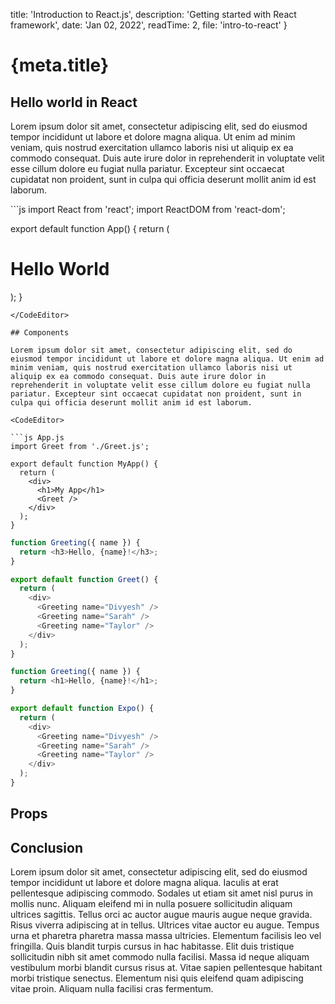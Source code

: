   title: 'Introduction to React.js',
  description: 'Getting started with React framework',
  date: 'Jan 02, 2022',
  readTime: 2,
  file: 'intro-to-react'
}

# {meta.title}

## Hello world in React

Lorem ipsum dolor sit amet, consectetur adipiscing elit, sed do eiusmod tempor incididunt ut labore et dolore magna aliqua. Ut enim ad minim veniam, quis nostrud exercitation ullamco laboris nisi ut aliquip ex ea commodo consequat. Duis aute irure dolor in reprehenderit in voluptate velit esse cillum dolore eu fugiat nulla pariatur. Excepteur sint occaecat cupidatat non proident, sunt in culpa qui officia deserunt mollit anim id est laborum.

<CodeEditor>
```js
import React from 'react';
import ReactDOM from 'react-dom';

export default function App() {
  return (
    <div>
      <h1>Hello World</h1>
    </div>
  );
}

```
</CodeEditor>

## Components

Lorem ipsum dolor sit amet, consectetur adipiscing elit, sed do eiusmod tempor incididunt ut labore et dolore magna aliqua. Ut enim ad minim veniam, quis nostrud exercitation ullamco laboris nisi ut aliquip ex ea commodo consequat. Duis aute irure dolor in reprehenderit in voluptate velit esse cillum dolore eu fugiat nulla pariatur. Excepteur sint occaecat cupidatat non proident, sunt in culpa qui officia deserunt mollit anim id est laborum.

<CodeEditor>

```js App.js
import Greet from './Greet.js';

export default function MyApp() {
  return (
    <div>
      <h1>My App</h1>
      <Greet />
    </div>
  );
}
```


```js Greet.js active
function Greeting({ name }) {
  return <h3>Hello, {name}!</h3>;
}

export default function Greet() {
  return (
    <div>
      <Greeting name="Divyesh" />
      <Greeting name="Sarah" />
      <Greeting name="Taylor" />
    </div>
  );
}
```


```js Expo.js hidden
function Greeting({ name }) {
  return <h1>Hello, {name}!</h1>;
}

export default function Expo() {
  return (
    <div>
      <Greeting name="Divyesh" />
      <Greeting name="Sarah" />
      <Greeting name="Taylor" />
    </div>
  );
}
```

</CodeEditor>

## Props

<CodeEditor />

## Conclusion

Lorem ipsum dolor sit amet, consectetur adipiscing elit, sed do eiusmod tempor incididunt ut labore et dolore magna aliqua. Iaculis at erat pellentesque adipiscing commodo. Sodales ut etiam sit amet nisl purus in mollis nunc. Aliquam eleifend mi in nulla posuere sollicitudin aliquam ultrices sagittis. Tellus orci ac auctor augue mauris augue neque gravida. Risus viverra adipiscing at in tellus. Ultrices vitae auctor eu augue. Tempus urna et pharetra pharetra massa massa ultricies. Elementum facilisis leo vel fringilla. Quis blandit turpis cursus in hac habitasse. Elit duis tristique sollicitudin nibh sit amet commodo nulla facilisi. Massa id neque aliquam vestibulum morbi blandit cursus risus at. Vitae sapien pellentesque habitant morbi tristique senectus. Elementum nisi quis eleifend quam adipiscing vitae proin. Aliquam nulla facilisi cras fermentum.
